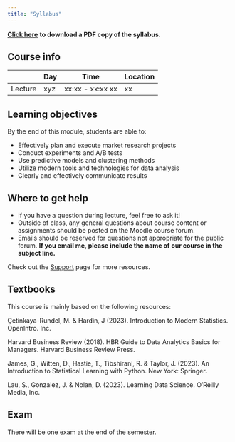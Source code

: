 ```yaml
---
title: "Syllabus"
---
```


::: {.content-visible when-format="html"}
[**Click here**](syllabus.pdf) **to download a PDF copy of the syllabus.**
:::


## Course info

|           | Day       | Time              | Location |
|-----------|-----------|-------------------|----------|
| Lecture   | xyz    | xx:xx  - xx:xx xx |  xx  |



## Learning objectives

By the end of this module, students are able to: <br>

- Effectively plan and execute market research projects <br>
- Conduct experiments and A/B tests <br> 
- Use predictive models and clustering methods <br>
- Utilize modern tools and technologies for data analysis <br>
- Clearly and effectively communicate results <br>



## Where to get help

- If you have a question during lecture, feel free to ask it! 
- Outside of class, any general questions about course content or assignments should be posted on the Moodle course forum.
- Emails should be reserved for questions not appropriate for the public forum. **If you email me, please include the name of our course in the subject line.** 

Check out the [Support](course-support.qmd) page for more resources.

## Textbooks

This course is mainly based on the following resources:

Çetinkaya-Rundel, M. & Hardin, J (2023). Introduction to Modern Statistics. OpenIntro. Inc.

Harvard Business Review (2018). HBR Guide to Data Analytics Basics for Managers. Harvard Business Review Press.

James, G., Witten, D., Hastie, T., Tibshirani, R. & Taylor, J. (2023). An Introduction to Statistical Learning with Python. New York: Springer.

Lau, S., Gonzalez, J. & Nolan, D. (2023). Learning Data Science. O'Reilly Media, Inc.


## Exam {#sec-exams}

There will be one exam at the end of the semester. 

